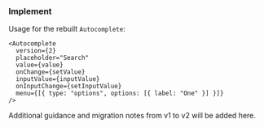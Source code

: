 ### Implement

Usage for the rebuilt `Autocomplete`:

```tsx
<Autocomplete
  version={2}
  placeholder="Search"
  value={value}
  onChange={setValue}
  inputValue={inputValue}
  onInputChange={setInputValue}
  menu={[{ type: "options", options: [{ label: "One" }] }]}
/>
```

Additional guidance and migration notes from v1 to v2 will be added here.
